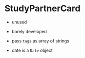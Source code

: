 
<Meta title="StudyPartnerCard" component={StudyPartnerCard} />

# StudyPartnerCard

-   unused
-   barely developed

-   pass `tags` as array of strings
-   date is a `Date` object

<Story name="StudyPartnerCard">
    <StudyPartnerCard title="my title" tags={['Mathe', 'Deutsch']} date={new Date()} />
</Story>

